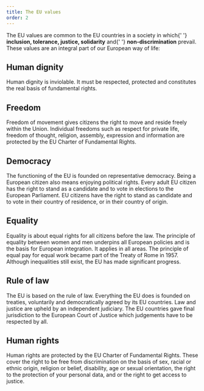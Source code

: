 ```yaml
---
title: The EU values
order: 2
---
```



<Paragraph size="lead">
  The EU values are common to the EU countries in a society in which{' '}
  <strong>inclusion, tolerance, justice, solidarity</strong> and{' '}
  <strong>non-discrimination</strong> prevail. These values are an integral part
  of our European way of life:
</Paragraph>

## Human dignity

Human dignity is inviolable. It must be respected, protected and constitutes the real basis of fundamental rights.

## Freedom

Freedom of movement gives citizens the right to move and reside freely within the Union. Individual freedoms such as respect for private life, freedom of thought, religion, assembly, expression and information are protected by the EU Charter of Fundamental Rights.

## Democracy

The functioning of the EU is founded on representative democracy. Being a European citizen also means enjoying political rights. Every adult EU citizen has the right to stand as a candidate and to vote in elections to the European Parliament. EU citizens have the right to stand as candidate and to vote in their country of residence, or in their country of origin.

## Equality

Equality is about equal rights for all citizens before the law. The principle of equality between women and men underpins all European policies and is the basis for European integration. It applies in all areas. The principle of equal pay for equal work became part of the Treaty of Rome in 1957. Although inequalities still exist, the EU has made significant progress.

## Rule of law

The EU is based on the rule of law. Everything the EU does is founded on treaties, voluntarily and democratically agreed by its EU countries.
Law and justice are upheld by an independent judiciary. The EU countries gave final jurisdiction to the European Court of Justice which judgements have to be respected by all.

## Human rights

Human rights are protected by the EU Charter of Fundamental Rights. These cover the right to be free from discrimination on the basis of sex, racial or ethnic origin, religion or belief, disability, age or sexual orientation, the right to the protection of your personal data, and or the right to get access to justice.
